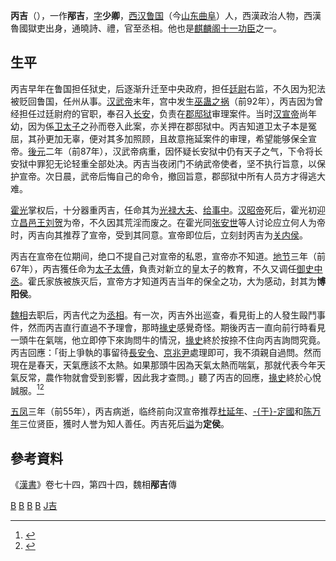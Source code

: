 {{東亞男性歷史人物
|名稱 = 邴吉
|身份 = 
|国家 = [[中国|中国]]
|時代 = [[西汉|西汉]]
|主君 =
|屆數 =
|最高職務 = 西汉[[太子太傅|太子太傅]]、[[御史中丞|御史中丞]]
|姓 = 邴（[[邴姓|邴姓]]）
|名 = 吉
|姓名 = 邴吉
|字 = 少卿
|號 = 
|圖片名稱 =Bing Ji.jpg
|圖片大小 = 
|圖片說明 =《古圣贤像传略》
|神號 =
|尊號 =
|族裔 = 
|籍貫 = [[魯郡|鲁国]]（今[[山东省|山东]][[曲阜市|曲阜]]）
|本籍 =
|出身地 =
|出生日期 = 前2世纪？
|出生地點 =
|婚年 =
|逝世日期 = 前55年（汉宣帝[[五凤_(西汉)|五凤]]三年）
|廟號 =
|諡號 = 定侯
|父親 = 
|嫡母 =
|母親 =
|妻 = 
|繼室 =
|平妻 =
|側室 =
|元配之父 = 
|元配之嫡母 =
|元配之母 =
|正室之父 =
|正室之嫡母 =
|正室之母 =
|妻之父 =
|妻之嫡母 =
|妻之母 =
|繼室之父 =
|繼室之嫡母 =
|繼室之母 =
|平妻之父 =
|平妻之嫡母 =
|平妻之母 =
|兄弟 = 
|姊妹 = 
|嫡兄弟 =
|嫡姊妹 =
|庶兄弟 =
|庶姊妹 =
|同胞兄弟 =
|同胞姊妹 =
|異母兄弟 =
|異母姊妹 =
|異父兄弟 =
|異父姊妹 =
|繼兄弟 =
|繼姊妹 =
|子 =
|女 = 
|嫡子 =
|嫡女 =
|庶子 =
|庶女 =
|養子 =
|養女 =
|猶子 = <!--日本人用-->
|婿養子 = <!--日本人用-->
|烏帽子子 = <!--日本人用-->
|繼子 =
|繼女 =
|其他親屬 = 
|出身 = <!---此处指科举出身--->
|功名 = 
|經歷 = 
|著作 = 
|注釋 =
}}

'''丙吉'''（{{bd|前2世纪|？|前55年|catIdx=B}}），一作'''邴吉'''，[[表字|字]]'''少卿'''，[[西汉|西汉]][[魯郡|鲁国]]（今[[山东|山东]][[曲阜|曲阜]]）人，西漢政治人物，西漢魯國獄吏出身，通曉詩、禮，官至丞相。他也是[[麒麟阁十一功臣|麒麟阁十一功臣]]之一。

== 生平 ==
丙吉早年在鲁国担任狱史，后逐渐升迁至中央政府，担任[[廷尉|廷尉]]右监，不久因为犯法被贬回鲁国，任州从事。[[汉武帝|汉武帝]]末年，宫中发生[[巫蛊之祸|巫蛊之祸]]（前92年），丙吉因为曾经担任过廷尉府的官职，奉召入[[长安|长安]]，负责在[[郡邸狱|郡邸狱]]审理案件。当时[[汉宣帝|汉宣帝]]尚年幼，因为係[[卫太子|卫太子]]之孙而卷入此案，亦关押在郡邸狱中。丙吉知道卫太子本是冤屈，其孙更加无辜，便对其多加照顾，且故意拖延案件的审理，希望能够保全宣帝。[[後元_(漢武帝)|後元]]二年（前87年），汉武帝病重，因怀疑长安狱中仍有天子之气，下令将长安狱中罪犯无论轻重全部处决。丙吉当夜闭门不纳武帝使者，坚不执行旨意，以保护宣帝。次日晨，武帝后悔自己的命令，撤回旨意，郡邸狱中所有人员方才得逃大难。

[[霍光|霍光]]掌权后，十分器重丙吉，任命其为[[光禄大夫|光禄大夫]]、[[给事中|给事中]]。[[汉昭帝|汉昭帝]]死后，霍光初迎立[[昌邑王|昌邑王]][[刘贺|刘贺]]为帝，不久因其荒淫而废之。在霍光同[[张安世|张安世]]等人讨论应立何人为帝时，丙吉向其推荐了宣帝，受到其同意。宣帝即位后，立刻封丙吉为[[关内侯|关内侯]]。

丙吉在宣帝在位期间，绝口不提自己对宣帝的私恩，宣帝亦不知道。[[地节|地节]]三年（前67年），丙吉獲任命为[[太子太傅|太子太傅]]，負责对新立的皇太子的教育，不久又调任[[御史中丞|御史中丞]]。霍氏家族被族灭后，宣帝方才知道丙吉当年的保全之功，大为感动，封其为'''博阳侯'''。

[[魏相_(汉朝)|魏相]]去职后，丙吉代之为[[丞相|丞相]]。有一次，丙吉外出巡查，看見街上的人發生毆鬥事件，然而丙吉直行直過不予理會，那時[[掾史|掾史]]感覺奇怪。期後丙吉一直向前行時看見一頭牛在氣喘，他立即停下來詢問牛的情況，[[掾史|掾史]]終於按捺不住向丙吉詢問究竟。丙吉回應：「街上爭執的事留待[[長安令|長安令]]、[[京兆尹|京兆尹]]處理即可，我不須親自過問。然而現在是春天，天氣應該不太熱。如果那頭牛因為天氣太熱而喘氣，那就代表今年天氣反常，農作物就會受到影響，因此我才查問。」聽了丙吉的回應，[[掾史|掾史]]終於心悅誠服。<ref>{{cite book|author1=程登吉|authorlink1=重登吉|title=幼學瓊林|date=明朝|publisher=中國哲學書電子化計劃|location=互聯網|url=https://ctext.org/wiki.pl?if=gb&res=712262&searchu=%E4%B8%99%E5%90%89%E5%95%8F%E7%89%9B|language=中文|chapter=卷四|quote=楚王軾怒蛙，以昆蟲之敢死；丙吉問牛喘，恐陰陽之失時。|access-date=2020-03-10|archive-date=2020-03-15|archive-url=https://web.archive.org/web/20200315160252/https://ctext.org/wiki.pl?if=gb|dead-url=no}}</ref><ref>{{cite book|author1=班固|authorlink1=班固|title=漢書|publisher=中國哲學書電子化計劃|location=互聯網|page=14段|url=https://ctext.org/han-shu/wei-xiang-bing-ji-zhuan/zh|language=中文|chapter=魏相丙吉傳|access-date=2020-03-10|archive-date=2020-10-27|archive-url=https://web.archive.org/web/20201027041049/https://ctext.org/han-shu/wei-xiang-bing-ji-zhuan/zh|dead-url=no}}</ref>

[[五凤_(西汉)|五凤]]三年（前55年），丙吉病逝，临终前向汉宣帝推荐[[杜延年|杜延年]]、[[于定国|-{于}-定國]]和[[陈万年|陈万年]]三位贤臣，獲时人誉为知人善任。丙吉死后[[谥|谥]]为'''定侯'''。

== 參考資料 ==
{{REFLIST}}

《[[漢書|漢書]]》卷七十四，第四十四，魏相'''邴吉'''傳

{{start box}}
{{s-before|[[魏相_(汉朝)|魏相]]|rows=2}}
{{s-title|[[西汉|西汉]][[御史大夫|御史大夫]]|前67年—前59年}}
{{s-after|[[萧望之|萧望之]]}}
{{s-title|[[西汉|西汉]][[丞相|丞相]]|前59年—前55年}}
{{s-after|[[黃霸|黃霸]]}}
{{end box}}

{{麒麟閣十一功臣}}
{{西汉丞相}}
[[Category:西汉丞相|B]]
[[Category:麒麟閣十一功臣|B]]
[[Category:西汉列侯|B]]
[[Category:曲阜人|B]]
[[Category:邴姓|J吉]]